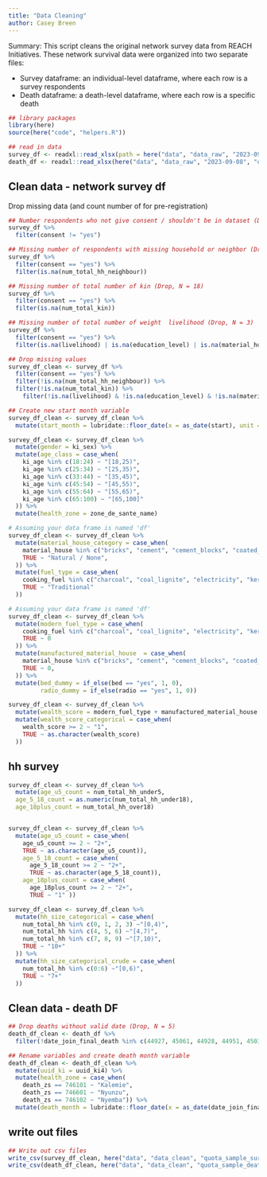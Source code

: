 ```yaml
---
title: "Data Cleaning"
author: Casey Breen
---
```


Summary: This script cleans the original network survey data from REACH Initiatives. These network survival data were organized into two separate files: 

* Survey dataframe: an individual-level dataframe, where each row is a survey respondents 
* Death dataframe: a death-level dataframe, where each row is a specific death 


```r
## library packages 
library(here)
source(here("code", "helpers.R"))

## read in data 
survey_df <- readxl::read_xlsx(path = here("data", "data_raw", "2023-09-08", "quota_survey_2023-08-16.xlsx"), sheet = "main_networksurvival")
death_df <- readxl::read_xlsx(here("data", "data_raw", "2023-09-08", "quota_survey_2023-08-16.xlsx"), sheet = "deaths")
```


## Clean data - network survey df 

Drop missing data (and count number of  for pre-registration)

```r
## Number respondents who not give consent / shouldn't be in dataset (Drop, N = 68)
survey_df %>% 
  filter(consent != "yes")

## Missing number of respondents with missing household or neighbor (Drop, N = 2)
survey_df %>% 
  filter(consent == "yes") %>% 
  filter(is.na(num_total_hh_neighbour))

## Missing number of total number of kin (Drop, N = 18)
survey_df %>% 
  filter(consent == "yes") %>% 
  filter(is.na(num_total_kin))

## Missing number of total number of weight  livelihood (Drop, N = 3)
survey_df %>% 
  filter(consent == "yes") %>% 
  filter(is.na(livelihood) | is.na(education_level) | is.na(material_house) | is.na(cooking_fuel) | is.na(bed))

## Drop missing values 
survey_df_clean <- survey_df %>% 
  filter(consent == "yes") %>% 
  filter(!is.na(num_total_hh_neighbour)) %>% 
  filter(!is.na(num_total_kin)) %>% 
    filter(!is.na(livelihood) & !is.na(education_level) & !is.na(material_house) & !is.na(cooking_fuel) & !is.na(bed))

## Create new start month variable 
survey_df_clean <- survey_df_clean %>% 
  mutate(start_month = lubridate::floor_date(x = as_date(start), unit = "month"))

survey_df_clean <- survey_df_clean %>% 
  mutate(gender = ki_sex) %>% 
  mutate(age_class = case_when(
    ki_age %in% c(18:24) ~ "[18,25)",
    ki_age %in% c(25:34) ~ "[25,35)",
    ki_age %in% c(33:44) ~ "[35,45)",
    ki_age %in% c(45:54) ~ "[45,55)",
    ki_age %in% c(55:64) ~ "[55,65)",
    ki_age %in% c(65:100) ~ "[65,100]"
  )) %>% 
  mutate(health_zone = zone_de_sante_name)

# Assuming your data frame is named 'df'
survey_df_clean <- survey_df_clean %>%
  mutate(material_house_category = case_when(
    material_house %in% c("bricks", "cement", "cement_blocks", "coated_adobe") ~ "Manufactured",
    TRUE ~ "Natural / None",
  )) %>% 
  mutate(fuel_type = case_when(
    cooking_fuel %in% c("charcoal", "coal_lignite", "electricity", "kerosene") ~ "Modern",
    TRUE ~ "Traditional"
  ))

# Assuming your data frame is named 'df'
survey_df_clean <- survey_df_clean %>%
  mutate(modern_fuel_type = case_when(
    cooking_fuel %in% c("charcoal", "coal_lignite", "electricity", "kerosene") ~ 1,
    TRUE ~ 0
  )) %>% 
  mutate(manufactured_material_house  = case_when(
    material_house %in% c("bricks", "cement", "cement_blocks", "coated_adobe") ~ 1,
    TRUE ~ 0,
  )) %>% 
  mutate(bed_dummy = if_else(bed == "yes", 1, 0),
         radio_dummy = if_else(radio == "yes", 1, 0))

survey_df_clean <- survey_df_clean %>% 
  mutate(wealth_score = modern_fuel_type + manufactured_material_house + bed_dummy + radio_dummy) %>% 
  mutate(wealth_score_categorical = case_when(
    wealth_score >= 2 ~ "1", 
    TRUE ~ as.character(wealth_score)
  ))


```

## hh survey 


```r
survey_df_clean <- survey_df_clean %>% 
  mutate(age_u5_count = num_total_hh_under5,
  age_5_18_count = as.numeric(num_total_hh_under18), 
  age_18plus_count = num_total_hh_over18) 


survey_df_clean <- survey_df_clean %>%
  mutate(age_u5_count = case_when(
    age_u5_count >= 2 ~ "2+",
    TRUE ~ as.character(age_u5_count)),
    age_5_18_count = case_when(
      age_5_18_count >= 2 ~ "2+",
      TRUE ~ as.character(age_5_18_count)),
    age_18plus_count = case_when(
      age_18plus_count >= 2 ~ "2+",
      TRUE ~ "1" )) 

survey_df_clean <- survey_df_clean %>% 
  mutate(hh_size_categorical = case_when(
    num_total_hh %in% c(0, 1, 2, 3) ~"[0,4)",
    num_total_hh %in% c(4, 5, 6) ~"[4,7)",
    num_total_hh %in% c(7, 8, 9) ~"[7,10)",
    TRUE ~ "10+"
  )) %>% 
  mutate(hh_size_categorical_crude = case_when(
    num_total_hh %in% c(0:6) ~"[0,6)",
    TRUE ~ "7+"
  ))
```


## Clean data - death DF 

```r
## Drop deaths without valid date (Drop, N = 5) 
death_df_clean <- death_df %>% 
  filter(!date_join_final_death %in% c(44927, 45061, 44928, 44951, 45030))

## Rename variables and create death month variable
death_df_clean <- death_df_clean %>% 
  mutate(uuid_ki = uuid_ki4) %>% 
  mutate(health_zone = case_when(
    death_zs == 746101 ~ "Kalemie",           
    death_zs == 746601 ~ "Nyunzu",            
    death_zs == 746102 ~ "Nyemba")) %>% 
  mutate(death_month = lubridate::floor_date(x = as_date(date_join_final_death), unit = "month")) 
```

## write out files 
```r
## Write out csv files 
write_csv(survey_df_clean, here("data", "data_clean", "quota_sample_survey.csv"))
write_csv(death_df_clean, here("data", "data_clean", "quota_sample_deaths.csv"))
```

